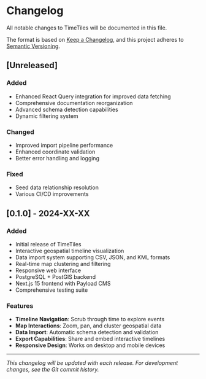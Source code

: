 # Changelog

All notable changes to TimeTiles will be documented in this file.

The format is based on [Keep a Changelog](https://keepachangelog.com/en/1.0.0/),
and this project adheres to [Semantic Versioning](https://semver.org/spec/v2.0.0.html).

## [Unreleased]

### Added

- Enhanced React Query integration for improved data fetching
- Comprehensive documentation reorganization
- Advanced schema detection capabilities
- Dynamic filtering system

### Changed

- Improved import pipeline performance
- Enhanced coordinate validation
- Better error handling and logging

### Fixed

- Seed data relationship resolution
- Various CI/CD improvements

## [0.1.0] - 2024-XX-XX

### Added

- Initial release of TimeTiles
- Interactive geospatial timeline visualization
- Data import system supporting CSV, JSON, and KML formats
- Real-time map clustering and filtering
- Responsive web interface
- PostgreSQL + PostGIS backend
- Next.js 15 frontend with Payload CMS
- Comprehensive testing suite

### Features

- **Timeline Navigation**: Scrub through time to explore events
- **Map Interactions**: Zoom, pan, and cluster geospatial data
- **Data Import**: Automatic schema detection and validation
- **Export Capabilities**: Share and embed interactive timelines
- **Responsive Design**: Works on desktop and mobile devices

---

_This changelog will be updated with each release. For development changes, see the Git commit history._
